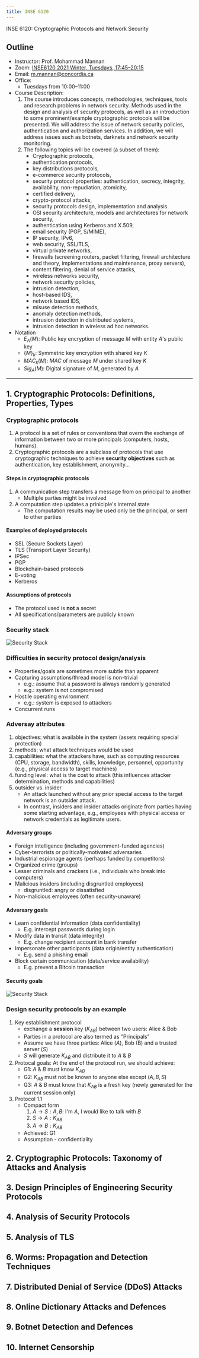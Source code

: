 ```yaml
---
title: INSE 6120
---
```


INSE 6120: Cryptographic Protocols and Network Security

## Outline
* Instructor: Prof. Mohammad Mannan
* Zoom: [INSE6120 2021 Winter, Tuesdays, 17:45–20:15](https://concordia-ca.zoom.us/j/7745054259)
* Email: m.mannan@concordia.ca
* Office:
    * Tuesdays from 10:00–11:00
* Course Description: 
    1. The course introduces concepts, methodologies, techniques, tools and research problems in network security. Methods used in the design and analysis of security protocols, as well as an introduction to some prominent/example cryptographic protocols will be presented. We will address the issue of network security policies, authentication and authorization services. In addition, we will address issues such as botnets, darknets and network security monitoring.
    2. The following topics will be covered (a subset of them): 
        - Cryptographic protocols, 
        - authentication protocols, 
        - key distributions protocols, 
        - e-commerce security protocols, 
        - security protocol properties: authentication, secrecy, integrity, availability, non-repudiation, atomicity, 
        - certified delivery, 
        - crypto-protocol attacks, 
        - security protocols design, implementation and analysis. 
        - OSI security architecture, models and architectures for network security, 
        - authentication using Kerberos and X.509, 
        - email security (PGP, S/MIME), 
        - IP security, IPv6, 
        - web security, SSL/TLS, 
        - virtual private networks, 
        - firewalls (screening routers, packet filtering, firewall architecture and theory, implementations and maintenance, proxy servers), 
        - content filtering, denial of service attacks, 
        - wireless networks security, 
        - network security policies, 
        - intrusion detection, 
        - host-based IDS, 
        - network based IDS, 
        - misuse detection methods, 
        - anomaly detection methods, 
        - intrusion detection in distributed systems, 
        - intrusion detection in wireless ad hoc networks.
* Notation
    - $E_A(M)$: Public key encryption of message $M$ with entity $A$'s public key
    - $\{M\}_k$: Symmetric key encryption with shared key $K$
    - $MAC_k(M)$: $MAC$ of message $M$ under shared key $K$
    - $Sig_A(M)$: Digital signature of $M$, generated by $A$


---

## 1. Cryptographic Protocols: Definitions, Properties, Types

### Cryptographic protocols
1. A protocol is a set of rules or conventions that overn the exchange of information between two or more principals (computers, hosts, humans).
1. Cryptographic protocols are a subclass of protocols that use cryptographic techniques to achieve **security objectives** such as authentication, key establishment, anonymity...

#### Steps in cryptographic protocols
1. A communication step transfers a message from on principal to another
    * Multiple parties might be involved
1. A computation step updates a priniciple's internal state
    * The computation results may be used only be the principal, or sent to other parties

#### Examples of deployed protocols
- SSL (Secure Sockets Layer)
- TLS (Transport Layer Security)
- IPSec
- PGP
- Blockchain-based protocols
- E-voting
- Kerberos

#### Assumptions of protocols
- The protocol used is **not** a secret
- All specifications/parameters are publicly known

### Security stack

![Security Stack](/assets/SOEN321/Security_Stack.png)

### Difficulties in security protocol design/analysis

- Properties/goals are sometimes more subtle than apparent
- Capturing assumptions/thread model is non-trivial
    - e.g.: assume that a password is always randomly generated
    - e.g.: system is not compromised
- Hostile operating environment
    - e.g.: system is exposed to attackers
- Concurrent runs

### Adversay attributes
1. objectives: what is available in the system (assets requiring special protection)
2. methods: what attack techniques would be used
3. capabilities: what the attackers have, such as computing resources (CPU, storage, bandwidth), skills, knowledge, personnel, opportunity (e.g., physical access to target machines)
4. funding level: what is the cost to attack (this influences attacker determination, methods and capabilities)
5. outsider vs. insider
    - An attack launched without any prior special access to the target network is an outsider attack. 
    - In contrast, insiders and insider attacks originate from parties having some starting advantage, e.g., employees with physical access or network credentials as legitimate users. 

#### Adversary groups
- Foreign intelligence (including government-funded agencies)
- Cyber-terrorists or politically-motivated adversaries
- Industrial espionage agents (perhaps funded by competitors)
- Organized crime (groups)
- Lesser criminals and crackers (i.e., individuals who break into computers)
- Malicious insiders (including disgruntled employees)
    - disgruntled: angry or dissatisfied
- Non-malicious employees (often security-unaware)

#### Adversary goals
- Learn confidential information (data confidentiality)
    - E.g. intercept passwords during login
- Modify data in transit (data integrity)
    - E.g. change recipient account in bank transfer
- Impersonate other participants (data origin/entity authentication)
    - E.g. send a phishing email
- Block certain communication (data/service availability)
    - E.g. prevent a Bitcoin transaction

#### Security goals
![Security Stack](/assets/INSE6120/security_goals.png)

### Design security protocols by an example

1. Key establishment protocol
    - exchange a **session** key ($K_{AB}$) between two users: Alice & Bob
    - Parties in a protocol are also termed as "Principals"
    - Assume we have three parties: Alice ($A$), Bob $($B) and a trusted server ($S$)
    - $S$ will generate $K_{AB}$ and distribute it to $A$ & $B$
1. Protocal goals: At the end of the protocol run, we should achieve:
    - G1: $A$ & $B$ must know $K_{AB}$
    - G2: $K_{AB}$ must not be known to anyone else except $(A, B, S)$
    - G3: $A$ & $B$ must know that $K_{AB}$ is a fresh key (newly generated for the current session only)
1. Protocol 1.1
    - Compact form
        1. $A\rightarrow S: A, B$: I'm $A$, I would like to talk with $B$
        2. $S\rightarrow A: K_{AB}$
        3. $A\rightarrow B: K_{AB}$
    - Achieved: G1
    - Assumption - confidentiality

    


## 2. Cryptographic Protocols: Taxonomy of Attacks and Analysis
## 3. Design Principles of Engineering Security Protocols
## 4. Analysis of Security Protocols
## 5. Analysis of TLS
## 6. Worms: Propagation and Detection Techniques
## 7. Distributed Denial of Service (DDoS) Attacks
## 8. Online Dictionary Attacks and Defences
## 9. Botnet Detection and Defences
## 10. Internet Censorship